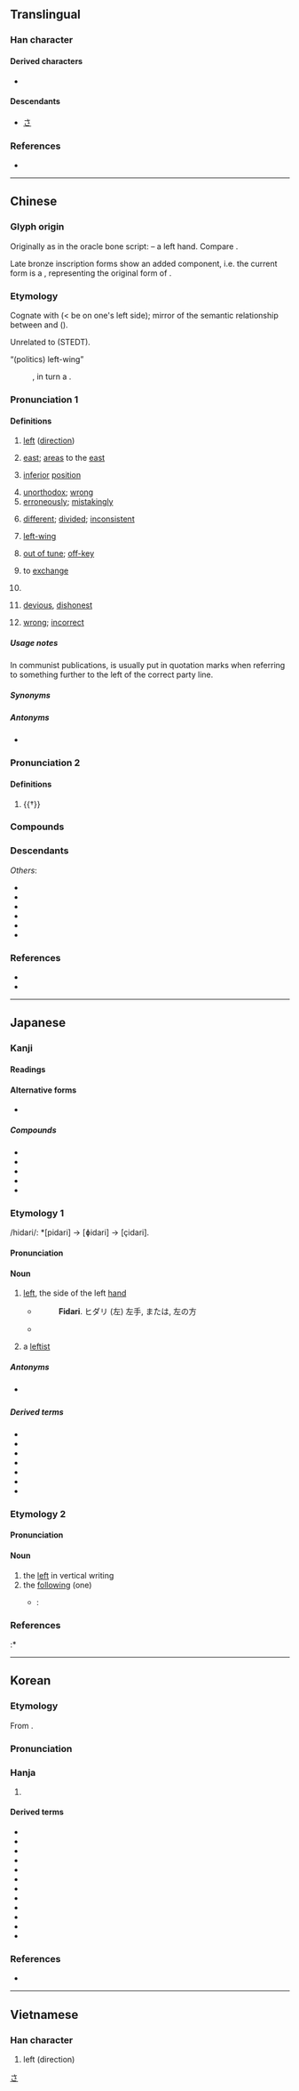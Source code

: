 {{character info}}
==Translingual==
{{stroke order|strokes=5}}

===Han character===
{{Han char|rn=48|rad=工|as=02|sn=5|four=40011|canj=KM|ids=⿸𠂇工}}

====Derived characters====
* {{l|mul|[[佐]], [[咗]], [[𣳇]], [[㝾]], [[袏]], [[䦈]], [[堶]], [[媠]], [[惰]], [[㨊]], [[遀]], [[隋]], [[楕]], [[㻟]], [[䙃]], [[䤻]], [[䭉]], [[䯝]], [[鰖]], [[毻]], [[隓]], [[鬌]], [[𠡃]], [[𢀡]]}}

====Descendants====
* [[さ]]

===References===
* {{Han ref|kx=0325.080|dkj=08720|dj=0626.070|hdz=10411.050|uh=5DE6|ud=24038|bh=A5AA|bd=42410}}

[[Category:Han characters from which hiragana were derived|さ]]

----

==Chinese==
{{zh-forms|alt=𠂇,𢀡,㔫}}

===Glyph origin===
{{Han etym}}
Originally as {{zh-l|*𠂇}} in the oracle bone script: {{liushu|p}} – a left hand. Compare {{zh-l|*又|right hand}}.

Late bronze inscription forms show an added {{zh-l|*工|work; to assist?}} component, i.e. the current form is a {{Han compound|𠂇|工|ls=psc|c1=p|c2=s|nocap=1}}, representing the original form of {{och-l|佐|to assist}}.

===Etymology===
Cognate with {{och-l|佐|to assist}} (< be on one's left side); mirror of the semantic relationship between {{och-l|右|id=1|right}} and {{och-l|佑|to assist}} ({{zh-ref|Schuessler, 2007}}).

Unrelated to {{ncog|tbq-pro|*b(w)aj||left (hand)}} (STEDT).

; “(politics) left-wing”
: {{semantic loan|zh|en|left}}, in turn a {{semantic loan|zh|fr|gauche|nocap=y}}.

===Pronunciation 1===
{{zh-pron
|m=zuǒ
|m-s=zo3
|dg=зуә2
|c=zo2
|c-t=
|g=zo3
|h=pfs=chó
|j=ze2
|mb=cǒ̤
|md=cō̤
|mn=chó/qz:chó͘
|mn_note=Quanzhou: chó - vernacular; chó͘ - literary
|mn-t=zo2
|w=2tsu
|x=zo3
|mc=1
|oc=1
|ma=y
|ca=LL-Q9186-Justinrleung-左.wav
|cat=n,a,adv,pn,m:v
}}

====Definitions====
{{zh-hanzi}}

# [[left]] ([[direction]])
#: {{zh-x|左手|left hand}}
# [[east]]; [[area]]s to the [[east]]
# {{lb|zh|historical}} [[inferior]] [[position]]
# [[unorthodox]]; [[wrong]]
# [[erroneously]]; [[mistakingly]]
#: {{zh-x|你 想 左 了。|You are mistaken.}}
# [[different]]; [[divided]]; [[inconsistent]]
# {{lb|zh|political}} [[left-wing]]
# {{lb|zh|Sichuan|of singing}} [[out of tune]]; [[off-key]]
# {{lb|zh|Southwestern Mandarin|including|Sichuan}} to [[exchange]]
# {{surname|zh}}
# {{lb|zh|Min Dong}} [[devious]], [[dishonest]]
# {{lb|zh|Xiang}} [[wrong]]; [[incorrect]]

=====Usage notes=====
In communist publications, {{zh-l|*左}} is usually put in quotation marks when referring to something further to the left of the correct party line.

=====Synonyms=====
{{zh-dial}}
{{zh-dial|錯}}

=====Antonyms=====
* {{zh-l|右|right}}

===Pronunciation 2===
{{zh-pron
|m=zuǒ
|c=
|mc=y
|oc=2+3,y
|dial=n
|cat=v
}}

====Definitions====
{{zh-hanzi}}

# {{†}} {{zh-original|佐|to [[assist]]}}

===Compounds===
{{zh-der|左榜右臂|左邊|左不過|左側|左道旁門|左顧右盼|左近|左鄰右舍|左輪|左面|左派|左撇子|左傾|左手|左首|左舷|左翼|左右|左……右……|左右逢源|左右開弓|左右手|左右為難|左證|左支右絀|如持左券|左顧|反左書|左轉|弄左性|左來右去|左挈右提|左乙|左思右想|左纛|左降|左右袒|左氏春秋|左支右吾|左擁右抱|左衽|如左右手|左史|左湊|左提右挈|左計|左列|左券|不左不右|左行|左性|左鎮人|左遷|左遮右攩|左輔右弼|左衝右突|左縈右拂|左皮氣|左猜|左營|左江|左書|左拾遺|左心室|左徒|左師|左宜右有|左契|左圖右史|左右翼|左右夾攻|左傳|左使|左道|左右支絀|左袒|左右兩難|可操左券|左學|左方|左右前後|左丘|左嗓子|左丞|左券在握|左賢王|左獄|持左券|操左券|淮左|旁門左道|披髮左衽|所謀輒左|穩操左券|相左|江左夷吾|男左女右|牛心左性|江左|閭左|羊左之誼|虛左以待|被髮左衽|虛左|驗左|鄰左|道左|證左|左溪寺|左嵐|左鎮}}

===Descendants===
{{CJKV||さ|좌|tả}}
''Others'':
* {{desc|bor=1|aho|𑜏𑜩||left}}
* {{desc|bor=1|pcc|soix||left}}
* {{desc|bor=1|lo|ຊ້າຍ||left}}
* {{desc|bor=1|shn|သၢႆႉ||left}}
* {{desc|bor=1|th|ซ้าย||left}}
* {{desc|bor=1|za|swix||left}}

===References===
* {{R:yue:Hanzi}}
* {{R:twedu|A01151}}

{{zh-cat|Beginning}}

----

==Japanese==

===Kanji===
{{ja-kanji|grade=1|rs=工02}}

====Readings====
{{ja-readings
|goon=さ
|kanon=さ
|kun=ひだり-
}}

====Alternative forms====
* {{ja-l|㔫}}

=====Compounds=====
* {{ja-r|左%遷|さ%せん}}
* {{ja-r|左%官|さ%かん}}
* {{ja-r|左%派|さ%は}}
* {{ja-r|左%右|さ%ゆう}}
* {{ja-r|左%翼|さ%よく}}

===Etymology 1===
{{ja-kanjitab|ひだり|yomi=k}}
/hidari/: *[pidari] → [ɸidari] → [çidari].

====Pronunciation====
{{ja-pron|yomi=k|ひだり|acc=0|acc_ref=DJR,NHK}}

====Noun====
{{ja-noun|ひだり}}

# {{lb|ja|direction|sort=ひだり}} [[left]], the side of the left [[hand]]
#* {{RQ:Nippo Jisho|229}}
#*: '''Fidari'''. ヒダリ (左) 左手, または, 左の方
#* {{quote-book|ja||date=Aug 10 1999||{{lang|ja|幻の召喚神}}|trans-title=Phantom God|chapter={{ruby|{{lang|ja|[封](ふう)[印](いん)されし[者](もの)の[左](ひだり)[腕](うで)}}}}|trans-chapter=Left Arm of the Sealed One|publisher={{w|Konami}}||}}
#*: {{ja-usex|封%印された'''左'''%腕。封%印を解くと、無%限の力を得られる。|^ふう%いんされた '''ひだり'''%うで。^ふう%いん を とく と、む%げん の ちから を えられる。|A sealed '''left''' arm. Whosoever breaks the seal shall earn infinite power.}}
# {{lb|ja|politics|sort=ひだり}} a [[leftist]]

=====Antonyms=====
* {{s|left}} {{ja-r|右|みぎ|right}}

=====Derived terms=====
* {{ja-r|左%側|ひだり%がわ}}
* {{ja-r|左%利き|ひだり%きき}}
* {{ja-r|左%手|ひだり%て}}
* {{ja-r|左%巻き|ひだり%まき}}
* {{ja-r|左%上|ひだり%うえ}}
* {{ja-r|左%下|ひだり%した}}
* {{ja-r|右%左|みぎ%ひだり}}

===Etymology 2===
{{ja-kanjitab|さ|yomi=o}}
{{der|ja|ltc|左|sort=さ}}

====Pronunciation====
{{ja-pron|yomi=o|さ|acc=1|acc_ref=DJR,NHK}}

====Noun====
{{ja-noun|さ}}

# the [[left]] in vertical writing
# the [[following]] (one)
#* {{RQ:I am a cat}}:
#*: {{ja-usex|吾輩はまず彼がどのくらい無学であるかを試してみようと思って'''左'''の問答をして見た。|わがはい は まず かれ が どの くらい むがく で ある か を ためして みよう と おもって '''さ''' の もんどう を して みた。|To judge just how uneducated he was, I posed the following question.}}

===References===
<references/>
:* {{R:Nippo Jisho}}

----

==Korean==

===Etymology===
From {{der|ko|ltc|-}} {{ltc-l|左|id=1}}. 

{{collapse|
* {{hanja-dongguk|장〯|cǎ}}
* {{hanja-hunmong|좌〯|cwǎ|雜語}}
|Historical readings
|bg=#FFFFFF}}

===Pronunciation===
{{ko-hanja-pron|좌|t͡ɕwa̠ː|alt=ː}}

===Hanja===
{{ko-hanja-search}}
{{ko-hanja|왼|좌}}

# {{hanja form of|좌|[[left]] ([[direction]])}}

====Derived terms====
{{der-top3|Compounds}}
* {{ko-l|좌파|左派}}
* {{ko-l|좌우|左右}}
* {{ko-l|좌익|左翼}}
* {{ko-l|좌천|左遷}}
* {{ko-l|좌측|左側}}
* {{ko-l|좌향좌|左向左}}
* {{ko-l|좌수사|左水使}}
* {{ko-l|좌승지|左承旨}}
* {{ko-l|좌익수|左翼手}}
* {{ko-l|좌의정|左議政}}
* {{ko-l|좌우지간|左右之間}}
* {{ko-l|좌지우지|左之右之}}
{{der-bottom}}

===References===
* {{R:hanjadoc|2947}}

----

==Vietnamese==

===Han character===
{{vi-hantu|[[tả]], [[tá]]|rs=工02}}

# left (direction)